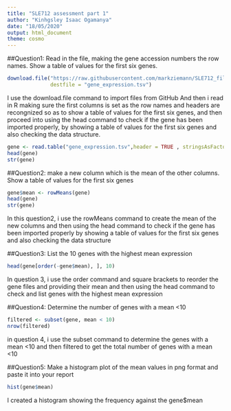 ```yaml
---
title: "SLE712 assessment part 1"
author: "Kinhgsley Isaac Ogamanya"
date: "18/05/2020"
output: html_document
theme: cosmo
---
```


##Question1: 
Read in the file, making the gene accession numbers the row names. 
Show a table of values for the first six genes.
```r
download.file("https://raw.githubusercontent.com/markziemann/SLE712_files/master/bioinfo_asst3_part1_files/gene_expression.tsv",
              destfile = "gene_expression.tsv")
```
I use the download.file command to import files from GitHub 
And then i read in R making sure the first columns is set as the row names and headers are recongnized 
so as to show a table of values for the first six genes, and then proceed into using the head command to check if the gene has been imported properly, by showing a table of values for the first six genes and also checking the data structure.
```r
gene <- read.table("gene_expression.tsv",header = TRUE , stringsAsFactors = FALSE , row.names = 1)
head(gene)
str(gene)
```

##Question2: 
make a new column which is the mean of the other columns. Show a table of values for the first six genes
```r
gene$mean <- rowMeans(gene)
head(gene)
str(gene)
```
In this question2, i use the rowMeans command to create the mean of the new columns 
and then using the head command to check if the gene has been imported properly 
by showing a table of values for the first six genes and also checking the data structure


##Question3: 
List the 10 genes with the highest mean expression
```r
head(gene[order(-gene$mean), ], 10)
```
In question 3, i use the order command and square brackets to reorder the gene files 
and providing their mean and then using the head command to check 
and list genes with the highest mean expression

##Question4: 
Determine the number of genes with a mean <10
```r
filtered <- subset(gene, mean < 10)
nrow(filtered)
```
in question 4, i use the subset command to determine the genes with a mean <10
and then filtered to get the total number of genes with a mean <10

##Question5: 
Make a histogram plot of the mean values in png format and paste it into your report
```r
hist(gene$mean)
```
I created a histogram showing the frequency against the gene$mean